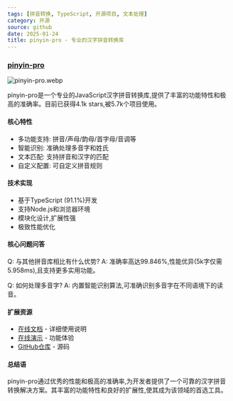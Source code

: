 ```yaml
---
tags: [拼音转换, TypeScript, 开源项目, 文本处理]
category: 开源
source: github
date: 2025-01-24
title: pinyin-pro - 专业的汉字拼音转换库
---
```


### [pinyin-pro](https://github.com/zh-lx/pinyin-pro)

![pinyin-pro.webp](https://img.mengpeng.tech/i/2025/02/07/67a59c221d1c7.webp)

pinyin-pro是一个专业的JavaScript汉字拼音转换库,提供了丰富的功能特性和极高的准确率。目前已获得4.1k stars,被5.7k个项目使用。

#### 核心特性

- 多功能支持: 拼音/声母/韵母/首字母/音调等
- 智能识别: 准确处理多音字和姓氏
- 文本匹配: 支持拼音和汉字的匹配
- 自定义配置: 可自定义拼音规则

#### 技术实现

- 基于TypeScript (91.1%)开发
- 支持Node.js和浏览器环境
- 模块化设计,扩展性强
- 极致性能优化

#### 核心问题问答

Q: 与其他拼音库相比有什么优势?
A: 准确率高达99.846%,性能优异(5k字仅需5.958ms),且支持更多实用功能。

Q: 如何处理多音字?
A: 内置智能识别算法,可准确识别多音字在不同语境下的读音。

#### 扩展资源

- [在线文档](https://pinyin-pro.cn) - 详细使用说明
- [在线演示](https://pinyin-pro.cn/demo) - 功能体验
- [GitHub仓库](https://github.com/zh-lx/pinyin-pro) - 源码

#### 总结语

pinyin-pro通过优秀的性能和极高的准确率,为开发者提供了一个可靠的汉字拼音转换解决方案。其丰富的功能特性和良好的扩展性,使其成为该领域的首选工具。 